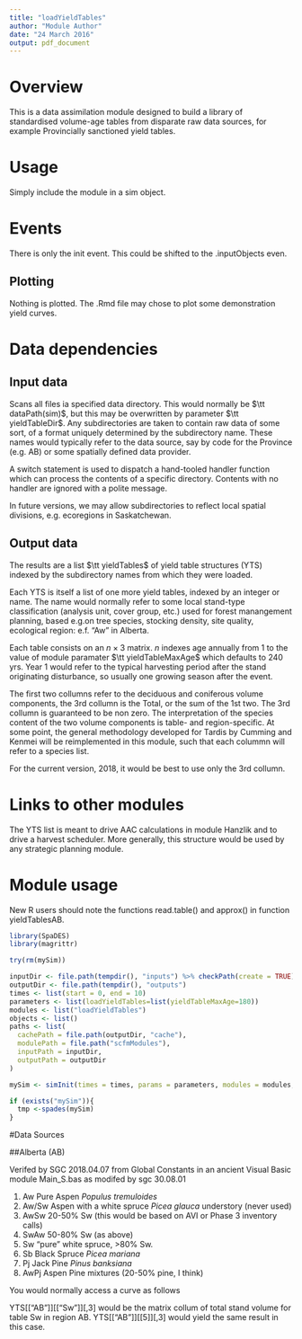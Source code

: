 ```yaml
---
title: "loadYieldTables"
author: "Module Author"
date: "24 March 2016"
output: pdf_document
---
```


# Overview

This is a data assimilation module designed to build a library of standardised volume-age tables from disparate raw data sources, for example Provincially sanctioned yield tables.


# Usage

Simply include the module in a sim object.

# Events

There is only the init event. This could be shifted to the .inputObjects even.

## Plotting

Nothing is plotted. The .Rmd file may chose to plot some demonstration yield curves.

# Data dependencies

## Input data

Scans all files ia specified data directory. This would normally be $\tt dataPath(sim)$, but this may be overwritten by parameter $\tt yieldTableDir$. Any subdirectories are taken to contain raw data of some sort, of a format uniquely determined by the subdirectory name. These names would typically refer to the data source, say by code for the Province (e.g. AB) or some spatially defined data provider.  

A switch statement is used to dispatch a hand-tooled handler function which can process the contents of a specific directory. Contents with no handler are ignored with a polite message.

In future versions, we may allow subdirectories to reflect local spatial divisions, e.g. ecoregions in Saskatchewan.

## Output data

The results are a list $\tt yieldTables$ of yield table structures (YTS) indexed by the subdirectory names from which they were loaded.

Each YTS is itself a list of one more yield tables, indexed by an integer or name. The name would normally refer to some local stand-type classification (analysis unit, cover group, etc.) used for forest manangement planning, based e.g.on tree species, stocking density, site quality, ecological region: e.f. "Aw" in Alberta.

Each table consists on an $n\times 3$ matrix. $n$ indexes age annually from 1 to the value of module paramater $\tt yieldTableMaxAge$ which defaults to 240 yrs. Year 1 would refer to the typical harvesting period after the stand originating disturbance, so usually one growing season after the event. 

The first two collumns refer to the deciduous and coniferous volume components, the 3rd collumn is the Total, or the sum of the 1st two. The 3rd collumn is guaranteed to be non zero. The interpretation of the species content of the two volume components is table- and region-specific. At some point, the general methodology developed for Tardis by Cumming and Kenmei will be reimplemented in this module, such that each colummn will refer to a species list.

For the current version, 2018, it would be best to use only the 3rd collumn.

# Links to other modules

The YTS list is meant to drive AAC calculations in module Hanzlik and to drive a harvest scheduler. More generally, this structure would be used by any strategic planning module.


# Module usage

New R users should note the functions read.table() and approx() in function yieldTablesAB.


```r
library(SpaDES)
library(magrittr)

try(rm(mySim))

inputDir <- file.path(tempdir(), "inputs") %>% checkPath(create = TRUE)
outputDir <- file.path(tempdir(), "outputs")
times <- list(start = 0, end = 10)
parameters <- list(loadYieldTables=list(yieldTableMaxAge=180))
modules <- list("loadYieldTables")
objects <- list()
paths <- list(
  cachePath = file.path(outputDir, "cache"),
  modulePath = file.path("scfmModules"),
  inputPath = inputDir,
  outputPath = outputDir
)

mySim <- simInit(times = times, params = parameters, modules = modules, paths = paths)

if (exists("mySim")){
  tmp <-spades(mySim)
}
```

#Data Sources

##Alberta (AB)

Verifed by SGC 2018.04.07 from Global Constants in an ancient Visual Basic module Main_S.bas as modifed by sgc 30.08.01

1. Aw     Pure Aspen _Populus tremuloides_
2. Aw/Sw  Aspen with a white spruce _Picea glauca_ understory (never used)
3. AwSw   20-50% Sw (this would be based on AVI or Phase 3 inventory calls)
4. SwAw   50-80% Sw (as above)
5. Sw    "pure" white spruce, >80% Sw.
6. Sb     Black Spruce _Picea mariana_
7. Pj     Jack Pine _Pinus banksiana_ 
8. AwPj   Aspen Pine mixtures (20-50% pine, I think)

You would normally access  a curve as follows

YTS[["AB"]][["Sw"]][,3] would be the matrix collum of total stand volume for table Sw in region AB.
YTS[["AB"]][[5]][,3] would yield the same result in this case.





